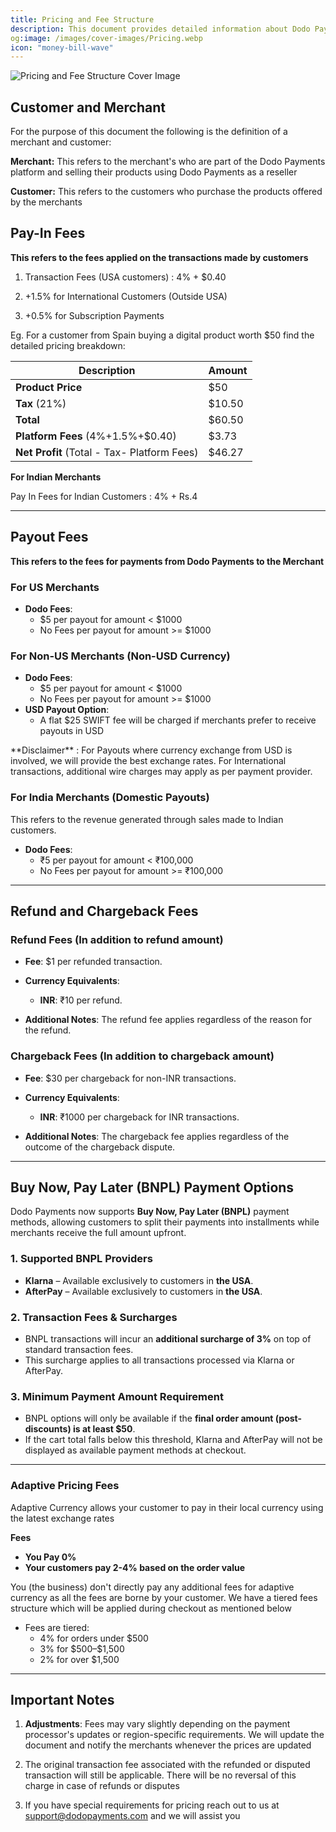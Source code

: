 ```yaml
---
title: Pricing and Fee Structure
description: This document provides detailed information about Dodo Payments' fee structure for processing transactions, issuing payouts, and refunds and chargebacks. All fees outlined here will apply once a merchant's account is live.
og:image: /images/cover-images/Pricing.webp
icon: "money-bill-wave"
---
```

<Frame>
    <img src="/images/cover-images/Pricing.webp" alt="Pricing and Fee Structure Cover Image"/>
</Frame>

## **Customer and Merchant**

For the purpose of this document the following is the definition of a merchant and customer:

**Merchant:** This refers to the merchant's who are part of the Dodo Payments platform and selling their products using Dodo Payments as a reseller

**Customer:** This refers to the customers who purchase the products offered by the merchants

## **Pay-In Fees**

**This refers to the fees applied on the transactions made by customers**&#x20;

1. Transaction Fees (USA customers) : 4% + $0.40

2. +1.5% for International Customers (Outside USA)&#x20;

3. +0.5% for Subscription Payments&#x20;

Eg. For a customer from Spain buying a digital product worth $50 find the detailed pricing breakdown:

| Description                                 | Amount |
| ------------------------------------------- | ------ |
| **Product Price**                           | $50    |
| **Tax** (21%)                               | $10.50 |
| **Total**                                   | $60.50 |
| **Platform Fees** (4%+1.5%+$0.40)           | $3.73  |
| **Net Profit** (Total - Tax- Platform Fees) | $46.27 |

**For Indian Merchants**

Pay In Fees for Indian Customers : 4% + Rs.4

***

## **Payout Fees**

**This refers to the fees for payments from Dodo Payments to the Merchant**

### **For US Merchants**

* **Dodo Fees**: 
  * \$5 per payout for amount < $1000
  * No Fees per payout for amount >= $1000

### **For Non-US Merchants (Non-USD Currency)**

* **Dodo Fees**: 
  * \$5 per payout for amount < $1000
  * No Fees per payout for amount >= $1000
* **USD Payout Option**: 
  * A flat \$25 SWIFT fee will be charged if merchants prefer to receive payouts in USD

<Note>
**Disclaimer** : For Payouts where currency exchange from USD is involved, we will provide the best exchange rates. For International transactions, additional wire charges may apply as per payment provider.
</Note>

### **For India Merchants (Domestic Payouts)**

This refers to the revenue generated through sales made to Indian customers.

* **Dodo Fees**:
  * ₹5 per payout for amount < ₹100,000
  * No Fees per payout for amount >= ₹100,000

***

## **Refund and Chargeback Fees**

### **Refund Fees (In addition to refund amount)**

* **Fee**: $1 per refunded transaction.

* **Currency Equivalents**:

  * **INR**: ₹10 per refund.

* **Additional Notes**: The refund fee applies regardless of the reason for the refund.

### **Chargeback Fees (In addition to chargeback amount)**

* **Fee**: $30 per chargeback for non-INR transactions.

* **Currency Equivalents**:
  * **INR**: ₹1000 per chargeback for INR transactions.

* **Additional Notes**: The chargeback fee applies regardless of the outcome of the chargeback dispute.

***

## **Buy Now, Pay Later (BNPL) Payment Options**

Dodo Payments now supports **Buy Now, Pay Later (BNPL)** payment methods, allowing customers to split their payments into installments while merchants receive the full amount upfront.

### **1. Supported BNPL Providers**

- **Klarna** – Available exclusively to customers in **the USA**.
- **AfterPay** – Available exclusively to customers in **the USA**.

### **2. Transaction Fees & Surcharges**

- BNPL transactions will incur an **additional surcharge of 3%** on top of standard transaction fees.
- This surcharge applies to all transactions processed via Klarna or AfterPay.

### **3. Minimum Payment Amount Requirement**

- BNPL options will only be available if the **final order amount (post-discounts) is at least $50**.
- If the cart total falls below this threshold, Klarna and AfterPay will not be displayed as available payment methods at checkout.

***

### Adaptive Pricing Fees
Adaptive Currency allows your customer to pay in their local currency using the latest exchange rates

**Fees**

- **You Pay 0%**
- **Your customers pay 2-4% based on the order value**

You (the business) don't directly pay any additional fees for adaptive currency as all the fees are borne by your customer. We have a tiered fees structure which will be applied during checkout as mentioned below 

- Fees are tiered:
  - 4% for orders under \$500
  - 3% for \$500–\$1,500
  - 2% for over \$1,500

***

## **Important Notes**

1. **Adjustments**: Fees may vary slightly depending on the payment processor's updates or region-specific requirements. We will update the document and notify the merchants whenever the prices are updated

2. The original transaction fee associated with the refunded or disputed transaction will still be applicable. There will be no reversal of this charge in case of refunds or disputes

3. If you have special requirements for pricing reach out to us at [support@dodopayments.com](mailto:support@dodopayments.com) and we will assist you